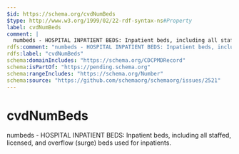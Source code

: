 ```yaml
---
$id: https://schema.org/cvdNumBeds
$type: http://www.w3.org/1999/02/22-rdf-syntax-ns#Property
label: cvdNumBeds
comment: |
  numbeds - HOSPITAL INPATIENT BEDS: Inpatient beds, including all staffed, licensed, and overflow (surge) beds used for inpatients.
rdfs:comment: "numbeds - HOSPITAL INPATIENT BEDS: Inpatient beds, including all staffed, licensed, and overflow (surge) beds used for inpatients."
rdfs:label: "cvdNumBeds"
schema:domainIncludes: "https://schema.org/CDCPMDRecord"
schema:isPartOf: "https://pending.schema.org"
schema:rangeIncludes: "https://schema.org/Number"
schema:source: "https://github.com/schemaorg/schemaorg/issues/2521"
---
```


# cvdNumBeds

numbeds - HOSPITAL INPATIENT BEDS: Inpatient beds, including all staffed, licensed, and overflow (surge) beds used for inpatients.

